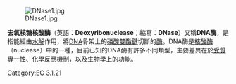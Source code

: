 {{unreferenced|time=2019-04-11}}
[[Image:DNase1.jpg|thumb]]

'''去氧核糖核酸酶'''（英語：'''Deoxyribonuclease'''；縮寫：'''DNase'''）又稱'''DNA酶'''，是指能經由[[水解|水解]]作用，將[[DNA|DNA]]骨架上的[[磷酸雙酯鍵|磷酸雙酯鍵]]切斷的[[酶|酶]]。DNA酶是[[核酸酶|核酸酶]]（nuclease）中的一種，目前已知的DNA酶有許多不同類型，主要差異在於[[受質|受質]]專一性、化學反應機制，以及生物學上的功能。

{{Enzymes}}
{{其他血液制剂}}
{{Nucleases}}
{{Portal bar|分子与细胞生物学|border=no}}

[[Category:EC_3.1.21|Category:EC 3.1.21]]
